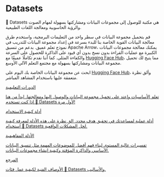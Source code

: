 # Datasets

🤗 Datasets هي مكتبة للوصول إلى مجموعات البيانات ومشاركتها بسهولة لمهام الصوت والرؤية الحاسوبية ومعالجة اللغات الطبيعية.

قم بتحميل مجموعة البيانات في سطر واحد من التعليمات البرمجية، واستخدم طرق معالجة البيانات القوية الخاصة بنا للبدء بسرعة في إعداد مجموعة البيانات للتدريب في نموذج تعلم عميق. بدعم من تنسيق Apache Arrow، يمكنك معالجة مجموعات البيانات الكبيرة مع عمليات القراءة بدون نسخ بدون أي قيود على الذاكرة للحصول على السرعة والكفاءة المثلى. كما أننا نقدم تكاملًا عميقًا مع [Hugging Face Hub](https://huggingface.co/datasets)، مما يتيح لك تحميل مجموعة البيانات ومشاركتها بسهولة مع مجتمع التعلم الآلي الأوسع.

ابحث عن مجموعة البيانات الخاصة بك اليوم على [Hugging Face Hub](https://huggingface.co/datasets)، وألق نظرة متعمقة عليها باستخدام المشاهد المباشر.

<div class="mt-10">
<div class="w-full flex flex-col space-y-4 md:space-y-0 md:grid md:grid-cols-2 md:gap-y-4 md:gap-x-5">
<a class="!no-underline border dark:border-gray-700 p-5 rounded-lg shadow hover:shadow-lg" href="./tutorial">
<div class="w-full text-center bg-gradient-to-br from-blue-400 to-blue-500 rounded-lg py-1.5 font-semibold mb-5 text-white text-lg leading-relaxed">الدورات التعليمية</div>
<p class="text-gray-700">تعلم الأساسيات واعتد على تحميل مجموعة البيانات والوصول إليها ومعالجتها. ابدأ من هنا إذا كنت تستخدم 🤗 Datasets لأول مرة!</p>
</a>
<a class="!no-underline border dark:border-gray-700 p-5 rounded-lg shadow hover:shadow-lg" href="./how_to">
<div class="w-full text-center bg-gradient-to-br from-indigo-400 to-indigo-500 rounded-lg py-1.5 font-semibold mb-5 text-white text-lg leading-relaxed">أدلة كيفية الاستخدام</div>
<p class="text-gray-700">أدلة عملية لمساعدتك في تحقيق هدف محدد. الق نظرة على هذه الأدلة لمعرفة كيفية استخدام 🤗 Datasets لحل المشكلات الواقعية.</p>
</a>
<a class="!no-underline border dark:border-gray-700 p-5 rounded-lg shadow hover:shadow-lg" href="./about_arrow">
<div class="w-full text-center bg-gradient-to-br from-pink-400 to-pink-500 rounded-lg py-1.5 font-semibold mb-5 text-white text-lg leading-relaxed">الأدلة المفاهيمية</div>
<p class="text-gray-700">تفسيرات عالية المستوى لبناء فهم أفضل للموضوعات المهمة مثل تنسيق البيانات الأساسي والذاكرة المؤقتة وكيفية إنشاء مجموعات البيانات.</p>
</a>
<a class="!no-underline border dark:border-gray-700 p-5 rounded-lg shadow hover:shadow-lg" href="./package_reference/main_classes">
<div class="w-full text-center bg-gradient-to-br from-purple-400 to-purple-500 rounded-lg py-1.5 font-semibold mb-5 text-white text-lg leading-relaxed">المرجع</div>
<p class="text-gray-700">الأوصاف الفنية لكيفية عمل فئات 🤗 Datasets والأساليب.</p>
</a>
</div>
</div>